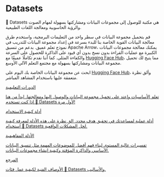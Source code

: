 # Datasets

🤗 Datasets هي مكتبة للوصول إلى مجموعات البيانات ومشاركتها بسهولة لمهام الصوت والرؤية الحاسوبية ومعالجة اللغات الطبيعية.

قم بتحميل مجموعة البيانات في سطر واحد من التعليمات البرمجية، واستخدم طرق معالجة البيانات القوية الخاصة بنا للبدء بسرعة في إعداد مجموعة البيانات للتدريب في نموذج تعلم عميق. بدعم من تنسيق Apache Arrow، يمكنك معالجة مجموعات البيانات الكبيرة مع عمليات القراءة بدون نسخ بدون أي قيود على الذاكرة للحصول على السرعة والكفاءة المثلى. كما أننا نقدم تكاملًا عميقًا مع [Hugging Face Hub](https://huggingface.co/datasets)، مما يتيح لك تحميل مجموعة البيانات ومشاركتها بسهولة مع مجتمع التعلم الآلي الأوسع.

ابحث عن مجموعة البيانات الخاصة بك اليوم على [Hugging Face Hub](https://huggingface.co/datasets)، وألق نظرة متعمقة عليها باستخدام المشاهد المباشر.

<div class="mt-10">
<div class="w-full flex flex-col space-y-4 md:space-y-0 md:grid md:grid-cols-2 md:gap-y-4 md:gap-x-5">
<a class="!no-underline border dark:border-gray-700 p-5 rounded-lg shadow hover:shadow-lg" href="./tutorial">
<div class="w-full text-center bg-gradient-to-br from-blue-400 to-blue-500 rounded-lg py-1.5 font-semibold mb-5 text-white text-lg leading-relaxed">الدورات التعليمية</div>
<p class="text-gray-700">تعلم الأساسيات واعتد على تحميل مجموعة البيانات والوصول إليها ومعالجتها. ابدأ من هنا إذا كنت تستخدم 🤗 Datasets لأول مرة!</p>
</a>
<a class="!no-underline border dark:border-gray-700 p-5 rounded-lg shadow hover:shadow-lg" href="./how_to">
<div class="w-full text-center bg-gradient-to-br from-indigo-400 to-indigo-500 rounded-lg py-1.5 font-semibold mb-5 text-white text-lg leading-relaxed">أدلة كيفية الاستخدام</div>
<p class="text-gray-700">أدلة عملية لمساعدتك في تحقيق هدف محدد. الق نظرة على هذه الأدلة لمعرفة كيفية استخدام 🤗 Datasets لحل المشكلات الواقعية.</p>
</a>
<a class="!no-underline border dark:border-gray-700 p-5 rounded-lg shadow hover:shadow-lg" href="./about_arrow">
<div class="w-full text-center bg-gradient-to-br from-pink-400 to-pink-500 rounded-lg py-1.5 font-semibold mb-5 text-white text-lg leading-relaxed">الأدلة المفاهيمية</div>
<p class="text-gray-700">تفسيرات عالية المستوى لبناء فهم أفضل للموضوعات المهمة مثل تنسيق البيانات الأساسي والذاكرة المؤقتة وكيفية إنشاء مجموعات البيانات.</p>
</a>
<a class="!no-underline border dark:border-gray-700 p-5 rounded-lg shadow hover:shadow-lg" href="./package_reference/main_classes">
<div class="w-full text-center bg-gradient-to-br from-purple-400 to-purple-500 rounded-lg py-1.5 font-semibold mb-5 text-white text-lg leading-relaxed">المرجع</div>
<p class="text-gray-700">الأوصاف الفنية لكيفية عمل فئات 🤗 Datasets والأساليب.</p>
</a>
</div>
</div>